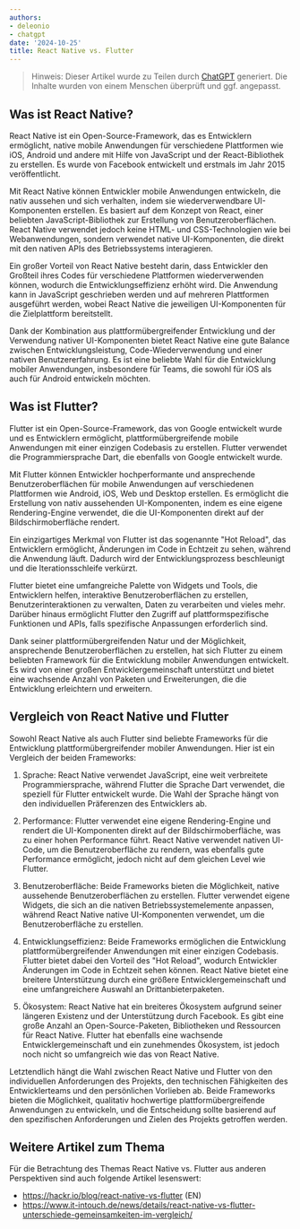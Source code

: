 ```yaml
---
authors:
- deleonio
- chatgpt
date: '2024-10-25'
title: React Native vs. Flutter
---
```



> Hinweis: Dieser Artikel wurde zu Teilen durch [ChatGPT] generiert. Die Inhalte wurden von einem Menschen überprüft und ggf. angepasst.

## Was ist React Native?

React Native ist ein Open-Source-Framework, das es Entwicklern ermöglicht, native mobile Anwendungen für verschiedene Plattformen wie iOS, Android und andere mit Hilfe von JavaScript und der React-Bibliothek zu erstellen. Es wurde von Facebook entwickelt und erstmals im Jahr 2015 veröffentlicht.

Mit React Native können Entwickler mobile Anwendungen entwickeln, die nativ aussehen und sich verhalten, indem sie wiederverwendbare UI-Komponenten erstellen. Es basiert auf dem Konzept von React, einer beliebten JavaScript-Bibliothek zur Erstellung von Benutzeroberflächen. React Native verwendet jedoch keine HTML- und CSS-Technologien wie bei Webanwendungen, sondern verwendet native UI-Komponenten, die direkt mit den nativen APIs des Betriebssystems interagieren.

Ein großer Vorteil von React Native besteht darin, dass Entwickler den Großteil ihres Codes für verschiedene Plattformen wiederverwenden können, wodurch die Entwicklungseffizienz erhöht wird. Die Anwendung kann in JavaScript geschrieben werden und auf mehreren Plattformen ausgeführt werden, wobei React Native die jeweiligen UI-Komponenten für die Zielplattform bereitstellt.

Dank der Kombination aus plattformübergreifender Entwicklung und der Verwendung nativer UI-Komponenten bietet React Native eine gute Balance zwischen Entwicklungsleistung, Code-Wiederverwendung und einer nativen Benutzererfahrung. Es ist eine beliebte Wahl für die Entwicklung mobiler Anwendungen, insbesondere für Teams, die sowohl für iOS als auch für Android entwickeln möchten.

## Was ist Flutter?

Flutter ist ein Open-Source-Framework, das von Google entwickelt wurde und es Entwicklern ermöglicht, plattformübergreifende mobile Anwendungen mit einer einzigen Codebasis zu erstellen. Flutter verwendet die Programmiersprache Dart, die ebenfalls von Google entwickelt wurde.

Mit Flutter können Entwickler hochperformante und ansprechende Benutzeroberflächen für mobile Anwendungen auf verschiedenen Plattformen wie Android, iOS, Web und Desktop erstellen. Es ermöglicht die Erstellung von nativ aussehenden UI-Komponenten, indem es eine eigene Rendering-Engine verwendet, die die UI-Komponenten direkt auf der Bildschirmoberfläche rendert.

Ein einzigartiges Merkmal von Flutter ist das sogenannte "Hot Reload", das Entwicklern ermöglicht, Änderungen im Code in Echtzeit zu sehen, während die Anwendung läuft. Dadurch wird der Entwicklungsprozess beschleunigt und die Iterationsschleife verkürzt.

Flutter bietet eine umfangreiche Palette von Widgets und Tools, die Entwicklern helfen, interaktive Benutzeroberflächen zu erstellen, Benutzerinteraktionen zu verwalten, Daten zu verarbeiten und vieles mehr. Darüber hinaus ermöglicht Flutter den Zugriff auf plattformspezifische Funktionen und APIs, falls spezifische Anpassungen erforderlich sind.

Dank seiner plattformübergreifenden Natur und der Möglichkeit, ansprechende Benutzeroberflächen zu erstellen, hat sich Flutter zu einem beliebten Framework für die Entwicklung mobiler Anwendungen entwickelt. Es wird von einer großen Entwicklergemeinschaft unterstützt und bietet eine wachsende Anzahl von Paketen und Erweiterungen, die die Entwicklung erleichtern und erweitern.

## Vergleich von React Native und Flutter

Sowohl React Native als auch Flutter sind beliebte Frameworks für die Entwicklung plattformübergreifender mobiler Anwendungen. Hier ist ein Vergleich der beiden Frameworks:

1. Sprache: React Native verwendet JavaScript, eine weit verbreitete Programmiersprache, während Flutter die Sprache Dart verwendet, die speziell für Flutter entwickelt wurde. Die Wahl der Sprache hängt von den individuellen Präferenzen des Entwicklers ab.

2. Performance: Flutter verwendet eine eigene Rendering-Engine und rendert die UI-Komponenten direkt auf der Bildschirmoberfläche, was zu einer hohen Performance führt. React Native verwendet nativen UI-Code, um die Benutzeroberfläche zu rendern, was ebenfalls gute Performance ermöglicht, jedoch nicht auf dem gleichen Level wie Flutter.

3. Benutzeroberfläche: Beide Frameworks bieten die Möglichkeit, native aussehende Benutzeroberflächen zu erstellen. Flutter verwendet eigene Widgets, die sich an die nativen Betriebssystemelemente anpassen, während React Native native UI-Komponenten verwendet, um die Benutzeroberfläche zu erstellen.

4. Entwicklungseffizienz: Beide Frameworks ermöglichen die Entwicklung plattformübergreifender Anwendungen mit einer einzigen Codebasis. Flutter bietet dabei den Vorteil des "Hot Reload", wodurch Entwickler Änderungen im Code in Echtzeit sehen können. React Native bietet eine breitere Unterstützung durch eine größere Entwicklergemeinschaft und eine umfangreichere Auswahl an Drittanbieterpaketen.

5. Ökosystem: React Native hat ein breiteres Ökosystem aufgrund seiner längeren Existenz und der Unterstützung durch Facebook. Es gibt eine große Anzahl an Open-Source-Paketen, Bibliotheken und Ressourcen für React Native. Flutter hat ebenfalls eine wachsende Entwicklergemeinschaft und ein zunehmendes Ökosystem, ist jedoch noch nicht so umfangreich wie das von React Native.

Letztendlich hängt die Wahl zwischen React Native und Flutter von den individuellen Anforderungen des Projekts, den technischen Fähigkeiten des Entwicklerteams und den persönlichen Vorlieben ab. Beide Frameworks bieten die Möglichkeit, qualitativ hochwertige plattformübergreifende Anwendungen zu entwickeln, und die Entscheidung sollte basierend auf den spezifischen Anforderungen und Zielen des Projekts getroffen werden.

## Weitere Artikel zum Thema

Für die Betrachtung des Themas React Native vs. Flutter aus anderen Perspektiven sind auch folgende Artikel lesenswert:

- https://hackr.io/blog/react-native-vs-flutter (EN)
- https://www.it-intouch.de/news/details/react-native-vs-flutter-unterschiede-gemeinsamkeiten-im-vergleich/

[ChatGPT]: https://chat.openai.com/